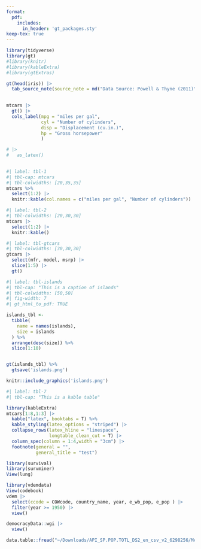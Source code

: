 ```yaml
---
format: 
  pdf: 
    includes:
      in_header: 'gt_packages.sty'
keep-tex: true
---
```


```r
library(tidyverse)
library(gt)
#library(knitr)
#library(kableExtra)
#library(gtExtras)

```

```r
gt(head(iris)) |> 
  tab_source_note(source_note = md("Data Source: Powell & Thyne (2011)"))
  
```

```r
mtcars |> 
  gt() |>  
  cols_label(mpg = "miles per gal",
             cyl = "Number of cylinders",
             disp = "Displacement (cu.in.)",
             hp = "Gross horsepower"
             ) 

# |> 
#   as_latex()
  
```
```r
#| label: tbl-1
#| tbl-cap: mtcars
#| tbl-colwidths: [20,35,35]
mtcars %>% 
  select(1:2) |> 
  knitr::kable(col.names = c("miles per gal", "Number of cylinders"))
```

```r
#| label: tbl-2
#| tbl-colwidths: [20,30,30]
mtcars |> 
  select(1:2) |> 
  knitr::kable()

```


```r
#| label: tbl-gtcars
#| tbl-colwidths: [30,30,30]
gtcars |>
  select(mfr, model, msrp) |>
  slice(1:5) |>
  gt()
```

```r
#| label: tbl-islands
#| tbl-cap: "This is a caption of islands"
#| tbl-colwidths: [50,50]
#| fig-width: 7
#| gt_html_to_pdf: TRUE

islands_tbl <- 
  tibble(
    name = names(islands),
    size = islands
  ) %>%
  arrange(desc(size)) %>%
  slice(1:10)


gt(islands_tbl) %>% 
  gtsave('islands.png')

knitr::include_graphics('islands.png')
```

```r
#| label: tbl-7
#| tbl-cap: "This is a kable table"

library(kableExtra)
mtcars[1:8,1:3] |> 
  kable("latex", booktabs = T) %>%
  kable_styling(latex_options = "striped") |> 
  collapse_rows(latex_hline = "linespace",
                longtable_clean_cut = T) |> 
  column_spec(column = 1:4,width = "3cm") |> 
  footnote(general = "",
           general_title = "test")
```

```r
library(survival)
library(survminer)
View(lung)
```

```r
library(vdemdata)
View(codebook)
vdem |> 
  select(ccode = COWcode, country_name, year, e_wb_pop, e_pop ) |>
  filter(year >= 1950) |>
  view()
```

```r
democracyData::wgi |> 
  view()
```

```r
data.table::fread("~/Downloads/API_SP.POP.TOTL_DS2_en_csv_v2_6298256/Metadata_Country_API_SP.POP.TOTL_DS2_en_csv_v2_6298256.csv",header = T)
```

